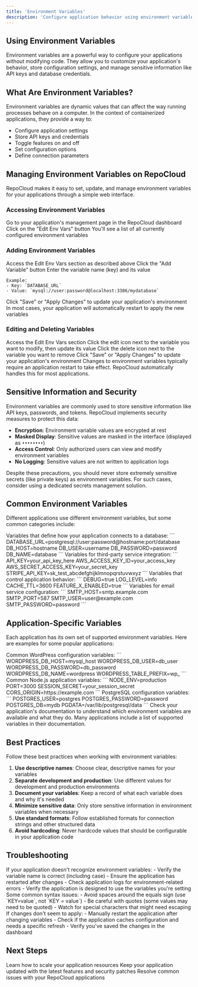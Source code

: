 ```yaml
---
title: 'Environment Variables'
description: 'Configure application behavior using environment variables on RepoCloud'
---
```


## Using Environment Variables

Environment variables are a powerful way to configure your applications without modifying code. They allow you to customize your application's behavior, store configuration settings, and manage sensitive information like API keys and database credentials.

## What Are Environment Variables?

Environment variables are dynamic values that can affect the way running processes behave on a computer. In the context of containerized applications, they provide a way to:

- Configure application settings
- Store API keys and credentials
- Toggle features on and off
- Set configuration options
- Define connection parameters

## Managing Environment Variables on RepoCloud

RepoCloud makes it easy to set, update, and manage environment variables for your applications through a simple web interface.

### Accessing Environment Variables

<Steps>
  <Step title="Navigate to Instance Management">
    Go to your application's management page in the RepoCloud  dashboard
  </Step>
  <Step title="Open Environment Variables">
    Click on the "Edit Env Vars" button
  </Step>
  <Step title="View Current Variables">
    You'll see a list of all currently configured environment variables
  </Step>
</Steps>

### Adding Environment Variables

<Steps>
  <Step title="Navigate to Environment Variables">
    Access the Edit Env Vars section as described above
  </Step>
  <Step title="Add New Variable">
    Click the "Add Variable" button
  </Step>
  <Step title="Enter Key and Value">
    Enter the variable name (key) and its value
    
    Example:
    - Key: `DATABASE_URL`
    - Value: `mysql://user:password@localhost:3306/mydatabase`
  </Step>
  <Step title="Save Changes">
    Click "Save" or "Apply Changes" to update your application's environment
  </Step>
  <Step title="Restart Application">
    In most cases, your application will automatically restart to apply the new variables
  </Step>
</Steps>

### Editing and Deleting Variables

<Steps>
  <Step title="Navigate to Environment Variables">
    Access the Edit Env Vars section
  </Step>
  <Step title="Edit a Variable">
    Click the edit icon next to the variable you want to modify, then update its value
  </Step>
  <Step title="Delete a Variable">
    Click the delete icon next to the variable you want to remove
  </Step>
  <Step title="Save Changes">
    Click "Save" or "Apply Changes" to update your application's environment
  </Step>
</Steps>

<Note>
  Changes to environment variables typically require an application restart to take effect. RepoCloud automatically handles this for most applications.
</Note>

## Sensitive Information and Security

Environment variables are commonly used to store sensitive information like API keys, passwords, and tokens. RepoCloud implements security measures to protect this data:

- **Encryption**: Environment variable values are encrypted at rest
- **Masked Display**: Sensitive values are masked in the interface (displayed as `••••••••`)
- **Access Control**: Only authorized users can view and modify environment variables
- **No Logging**: Sensitive values are not written to application logs

<Warning>
  Despite these precautions, you should never store extremely sensitive secrets (like private keys) as environment variables. For such cases, consider using a dedicated secrets management solution.
</Warning>

## Common Environment Variables

Different applications use different environment variables, but some common categories include:

<AccordionGroup>
  <Accordion title="Database Connection Strings">
    Variables that define how your application connects to a database:
    ```
    DATABASE_URL=postgresql://user:password@hostname:port/database
    DB_HOST=hostname
    DB_USER=username
    DB_PASSWORD=password
    DB_NAME=database
    ```
  </Accordion>
  <Accordion title="API Keys and Authentication">
    Variables for third-party service integration:
    ```
    API_KEY=your_api_key_here
    AWS_ACCESS_KEY_ID=your_access_key
    AWS_SECRET_ACCESS_KEY=your_secret_key
    STRIPE_API_KEY=sk_test_abcdefghijklmnopqrstuvwxyz
    ```
  </Accordion>
  <Accordion title="Application Settings">
    Variables that control application behavior:
    ```
    DEBUG=true
    LOG_LEVEL=info
    CACHE_TTL=3600
    FEATURE_X_ENABLED=true
    ```
  </Accordion>
  <Accordion title="Email Configuration">
    Variables for email service configuration:
    ```
    SMTP_HOST=smtp.example.com
    SMTP_PORT=587
    SMTP_USER=user@example.com
    SMTP_PASSWORD=password
    ```
  </Accordion>
</AccordionGroup>

## Application-Specific Variables

Each application has its own set of supported environment variables. Here are examples for some popular applications:

<AccordionGroup>
  <Accordion title="WordPress">
    Common WordPress configuration variables:
    ```
    WORDPRESS_DB_HOST=mysql_host
    WORDPRESS_DB_USER=db_user
    WORDPRESS_DB_PASSWORD=db_password
    WORDPRESS_DB_NAME=wordpress
    WORDPRESS_TABLE_PREFIX=wp_
    ```
  </Accordion>
  <Accordion title="Node.js Applications">
    Common Node.js application variables:
    ```
    NODE_ENV=production
    PORT=3000
    SESSION_SECRET=your_session_secret
    CORS_ORIGIN=https://example.com
    ```
  </Accordion>
  <Accordion title="PostgreSQL">
    PostgreSQL configuration variables:
    ```
    POSTGRES_USER=postgres
    POSTGRES_PASSWORD=password
    POSTGRES_DB=mydb
    PGDATA=/var/lib/postgresql/data
    ```
  </Accordion>
</AccordionGroup>

<Tip>
  Check your application's documentation to understand which environment variables are available and what they do. Many applications include a list of supported variables in their documentation.
</Tip>

## Best Practices

Follow these best practices when working with environment variables:

1. **Use descriptive names**: Choose clear, descriptive names for your variables
2. **Separate development and production**: Use different values for development and production environments
3. **Document your variables**: Keep a record of what each variable does and why it's needed
4. **Minimize sensitive data**: Only store sensitive information in environment variables when necessary
5. **Use standard formats**: Follow established formats for connection strings and other structured data
6. **Avoid hardcoding**: Never hardcode values that should be configurable in your application code

## Troubleshooting

<AccordionGroup>
  <Accordion title="Application Not Recognizing Variables">
    If your application doesn't recognize environment variables:
    - Verify the variable name is correct (including case)
    - Ensure the application has restarted after changes
    - Check application logs for environment-related errors
    - Verify the application is designed to use the variables you're setting
  </Accordion>
  <Accordion title="Syntax Errors">
    Some common syntax issues:
    - Avoid spaces around the equals sign (use `KEY=value`, not `KEY = value`)
    - Be careful with quotes (some values may need to be quoted)
    - Watch for special characters that might need escaping
  </Accordion>
  <Accordion title="Changes Not Taking Effect">
    If changes don't seem to apply:
    - Manually restart the application after changing variables
    - Check if the application caches configuration and needs a specific refresh
    - Verify you've saved the changes in the dashboard
  </Accordion>
</AccordionGroup>

## Next Steps

<CardGroup>
  <Card title="Scaling" icon="chart-line" href="/user-guide/scaling">
    Learn how to scale your application resources
  </Card>
  <Card title="Updates" icon="arrows-rotate" href="/user-guide/updates">
    Keep your application updated with the latest features and security patches
  </Card>
  <Card title="Troubleshooting" icon="wrench" href="/user-guide/troubleshooting">
    Resolve common issues with your RepoCloud applications
  </Card>
</CardGroup> 